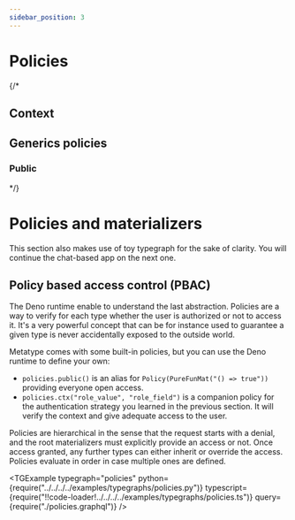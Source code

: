 ```yaml
---
sidebar_position: 3
---
```


# Policies
{/* 
## Context



## Generics policies

### Public

 */}

# Policies and materializers

This section also makes use of toy typegraph for the sake of clarity. You will continue the chat-based app on the next one.


## Policy based access control (PBAC)

The Deno runtime enable to understand the last abstraction. Policies are a way to verify for each type whether the user is authorized or not to access it. It's a very powerful concept that can be for instance used to guarantee a given type is never accidentally exposed to the outside world.

Metatype comes with some built-in policies, but you can use the Deno runtime to define your own:

- `policies.public()` is an alias for `Policy(PureFunMat("() => true"))` providing everyone open access.
- `policies.ctx("role_value", "role_field")` is a companion policy for the authentication strategy you learned in the previous section. It will verify the context and give adequate access to the user.

Policies are hierarchical in the sense that the request starts with a denial, and the root materializers must explicitly provide an access or not. Once access granted, any further types can either inherit or override the access. Policies evaluate in order in case multiple ones are defined.

<TGExample
  typegraph="policies"
  python={require("../../../../examples/typegraphs/policies.py")}
  typescript={require("!!code-loader!../../../../examples/typegraphs/policies.ts")}
  query={require("./policies.graphql")}
/>
